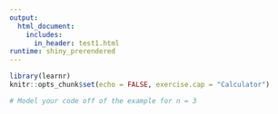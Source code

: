 ```yaml
---
output: 
  html_document:
    includes:
      in_header: test1.html
runtime: shiny_prerendered
---
```


```r
library(learnr)
knitr::opts_chunk$set(echo = FALSE, exercise.cap = "Calculator")
```

```r
# Model your code off of the example for n = 3
```

<div data-iframe-height></div>
